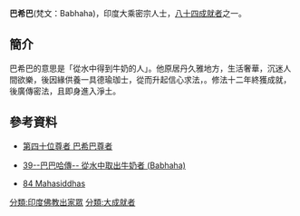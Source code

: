 '''巴希巴'''(梵文：Babhaha)，印度大乘密宗人士，[[八十四大成就者|八十四成就者]]之一。
==簡介==
巴希巴的意思是「從水中得到牛奶的人」。他原居丹久雅地方，生活奢華，沉迷人間欲樂，後因緣供養一具德瑜珈士，從而升起信心求法，。修法十二年終獲成就，後廣傳密法，且即身進入淨土。

==參考資料==
{{reflist}}
*[http://www.lopon.org.tw/teachings/page2_1.aspx?cid=100&lid=101&id=4694 第四十位尊者 巴希巴尊者] {{Wayback|url=http://www.lopon.org.tw/teachings/page2_1.aspx?cid=100&lid=101&id=4694 |date=20140903125440 }}

*[https://web.archive.org/web/20140903134744/http://www.karmapa-news.com/page3_8_39.php 39--巴巴哈傳-- 從水中取出牛奶者 (Babhaha)]

*[http://www.tsemrinpoche.com/tsem-tulku-rinpoche/buddhas-dharma/vajradhara-and-84-mahasiddhas.html 84 Mahasiddhas] {{Wayback|url=http://www.tsemrinpoche.com/tsem-tulku-rinpoche/buddhas-dharma/vajradhara-and-84-mahasiddhas.html |date=20140905044317 }}
{{84Buddhist}}
[[分類:印度佛教出家眾|分類:印度佛教出家眾]]
[[分類:大成就者|分類:大成就者]]